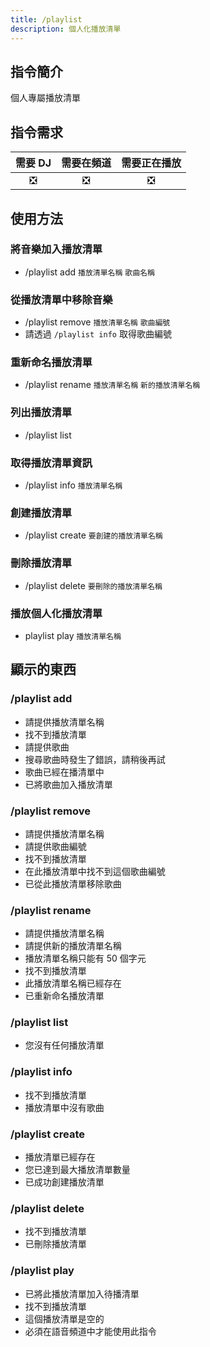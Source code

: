 ```yaml
---
title: /playlist
description: 個人化播放清單
---
```


## 指令簡介
<Info>
個人專屬播放清單
</Info>

## 指令需求
| 需要 DJ |	需要在頻道 | 需要正在播放 |
| :-----: | :-------: | :---------: |
|   ❎   |    ❎     |     ❎      |

## 使用方法
### 將音樂加入播放清單
- /playlist add `播放清單名稱` `歌曲名稱`
### 從播放清單中移除音樂
- /playlist remove `播放清單名稱` `歌曲編號`
- 請透過 `/playlist info` 取得歌曲編號
### 重新命名播放清單
- /playlist rename `播放清單名稱` `新的播放清單名稱`
### 列出播放清單
- /playlist list
### 取得播放清單資訊
- /playlist info `播放清單名稱`
### 創建播放清單
- /playlist create `要創建的播放清單名稱`
### 刪除播放清單
- /playlist delete `要刪除的播放清單名稱`
### 播放個人化播放清單
- playlist play `播放清單名稱`

## 顯示的東西
### /playlist add
- 請提供播放清單名稱
- 找不到播放清單
- 請提供歌曲
- 搜尋歌曲時發生了錯誤，請稍後再試
- 歌曲已經在播清單中
- 已將歌曲加入播放清單
### /playlist remove
- 請提供播放清單名稱
- 請提供歌曲編號
- 找不到播放清單
- 在此播放清單中找不到這個歌曲編號
- 已從此播放清單移除歌曲
### /playlist rename
- 請提供播放清單名稱
- 請提供新的播放清單名稱
- 播放清單名稱只能有 50 個字元
- 找不到播放清單
- 此播放清單名稱已經存在
- 已重新命名播放清單
### /playlist list
- 您沒有任何播放清單
### /playlist info
- 找不到播放清單
- 播放清單中沒有歌曲
### /playlist create
- 播放清單已經存在
- 您已達到最大播放清單數量
- 已成功創建播放清單
### /playlist delete
- 找不到播放清單
- 已刪除播放清單
### /playlist play
- 已將此播放清單加入待播清單
- 找不到播放清單
- 這個播放清單是空的
- 必須在語音頻道中才能使用此指令